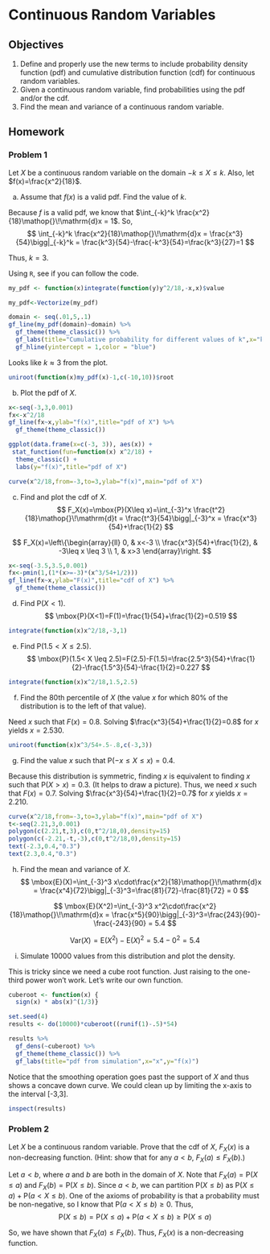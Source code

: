 # Continuous Random Variables {#CONRANDVAR}

\newcommand{\E}{\mbox{E}}
\newcommand{\Var}{\mbox{Var}}
\newcommand{\Cov}{\mbox{Cov}}
\newcommand{\Prob}{\mbox{P}}
\newcommand*\diff{\mathop{}\!\mathrm{d}}

## Objectives

1) Define and properly use the new terms to include probability density function (pdf) and cumulative distribution function (cdf) for continuous random variables.  
2) Given a continuous random variable, find probabilities using the pdf and/or the cdf.  
3) Find the mean and variance of a continuous random variable. 


## Homework  

### Problem 1  

Let $X$ be a continuous random variable on the domain $-k \leq X \leq k$. Also, let $f(x)=\frac{x^2}{18}$. 

a. Assume that $f(x)$ is a valid pdf. Find the value of $k$. 

Because $f$ is a valid pdf, we know that $\int_{-k}^k \frac{x^2}{18}\diff x = 1$. So, 
$$
\int_{-k}^k \frac{x^2}{18}\diff x = \frac{x^3}{54}\bigg|_{-k}^k = \frac{k^3}{54}-\frac{-k^3}{54}=\frac{k^3}{27}=1
$$

Thus, $k=3$. 

Using `R`, see if you can follow the code.

```r
my_pdf <- function(x)integrate(function(y)y^2/18,-x,x)$value
```

```r
my_pdf<-Vectorize(my_pdf)
```

```r
domain <- seq(.01,5,.1)
gf_line(my_pdf(domain)~domain) %>%
  gf_theme(theme_classic()) %>%
  gf_labs(title="Cumulative probability for different values of k",x="k",y="Cummulative Probability") %>%
  gf_hline(yintercept = 1,color = "blue")
```

Looks like $k \approx 3$ from the plot.

```r
uniroot(function(x)my_pdf(x)-1,c(-10,10))$root
```



b. Plot the pdf of $X$. 

```r
x<-seq(-3,3,0.001)
fx<-x^2/18
gf_line(fx~x,ylab="f(x)",title="pdf of X") %>%
  gf_theme(theme_classic())
```


```r
ggplot(data.frame(x=c(-3, 3)), aes(x)) + 
 stat_function(fun=function(x) x^2/18) +
  theme_classic() +
  labs(y="f(x)",title="pdf of X")
```

```r
curve(x^2/18,from=-3,to=3,ylab="f(x)",main="pdf of X")
```

c. Find and plot the cdf of $X$.
$$
F_X(x)=\Prob(X\leq x)=\int_{-3}^x \frac{t^2}{18}\diff t = \frac{t^3}{54}\bigg|_{-3}^x = \frac{x^3}{54}+\frac{1}{2}
$$

$$
F_X(x)=\left\{\begin{array}{ll} 0, & x<-3 \\ \frac{x^3}{54}+\frac{1}{2}, & -3\leq x \leq 3 \\ 1, & x>3 \end{array}\right.
$$




```r
x<-seq(-3.5,3.5,0.001)
fx<-pmin(1,(1*(x>=-3)*(x^3/54+1/2)))
gf_line(fx~x,ylab="F(x)",title="cdf of X") %>%
  gf_theme(theme_classic())
```

d. Find $\Prob(X<1)$. 
$$
\Prob(X<1)=F(1)=\frac{1}{54}+\frac{1}{2}=0.519
$$

```r
integrate(function(x)x^2/18,-3,1)
```


e. Find $\Prob(1.5<X\leq 2.5)$.
$$
\Prob(1.5< X \leq 2.5)=F(2.5)-F(1.5)=\frac{2.5^3}{54}+\frac{1}{2}-\frac{1.5^3}{54}-\frac{1}{2}=0.227
$$

```r
integrate(function(x)x^2/18,1.5,2.5)
```


f. Find the 80th percentile of $X$ (the value $x$ for which 80% of the distribution is to the left of that value). 

Need $x$ such that $F(x)=0.8$. Solving $\frac{x^3}{54}+\frac{1}{2}=0.8$ for $x$ yields $x=2.530$. 

```r
uniroot(function(x)x^3/54+.5-.8,c(-3,3))
```


g. Find the value $x$ such that $\Prob(-x \leq X \leq x)=0.4$. 

Because this distribution is symmetric, finding $x$ is equivalent to finding $x$ such that $\Prob(X>x)=0.3$. (It helps to draw a picture). Thus, we need $x$ such that $F(x)=0.7$. Solving $\frac{x^3}{54}+\frac{1}{2}=0.7$ for $x$ yields $x=2.210$.

```r
curve(x^2/18,from=-3,to=3,ylab="f(x)",main="pdf of X")
t<-seq(2.21,3,0.001)
polygon(c(2.21,t,3),c(0,t^2/18,0),density=15)
polygon(c(-2.21,-t,-3),c(0,t^2/18,0),density=15)
text(-2.3,0.4,"0.3")
text(2.3,0.4,"0.3")
```

h. Find the mean and variance of $X$. 
$$
\E(X)=\int_{-3}^3 x\cdot\frac{x^2}{18}\diff x = \frac{x^4}{72}\bigg|_{-3}^3=\frac{81}{72}-\frac{81}{72} = 0
$$

$$
\E(X^2)=\int_{-3}^3 x^2\cdot\frac{x^2}{18}\diff x = \frac{x^5}{90}\bigg|_{-3}^3=\frac{243}{90}-\frac{-243}{90} = 5.4
$$

$$
\Var(X)=\E(X^2)-\E(X)^2=5.4-0^2=5.4
$$

i. Simulate 10000 values from this distribution and plot the density.

This is tricky since we need a cube root function. Just raising to the one-third power won't work. Let's write our own function.

```r
cuberoot <- function(x) {
  sign(x) * abs(x)^(1/3)}
```

```r
set.seed(4)
results <- do(10000)*cuberoot((runif(1)-.5)*54)
```

```r
results %>%
  gf_dens(~cuberoot) %>%
  gf_theme(theme_classic()) %>%
  gf_labs(title="pdf from simulation",x="x",y="f(x)") 
```

Notice that the smoothing operation goes past the support of $X$ and thus shows a concave down curve. We could clean up by limiting the x-axis to the interval [-3,3].


```r
inspect(results)
```


\newpage

### Problem 2

Let $X$ be a continuous random variable. Prove that the cdf of $X$, $F_X(x)$ is a non-decreasing function. (Hint: show that for any $a < b$, $F_X(a) \leq F_X(b)$.)

Let $a<b$, where $a$ and $b$ are both in the domain of $X$. Note that $F_X(a)=\Prob(X\leq a)$ and $F_X(b)=\Prob(X\leq b)$. Since $a<b$, we can partition $\Prob(X\leq b)$ as $\Prob(X\leq a)+\Prob(a < X \leq b)$. One of the axioms of probability is that a probability must be non-negative, so I know that $\Prob(a < X \leq b)\geq 0$. Thus, 
$$
\Prob(X\leq b)=\Prob(X\leq a)+\Prob(a < X \leq b) \geq \Prob(X\leq a)
$$

So, we have shown that $F_X(a)\leq F_X(b)$. Thus, $F_X(x)$ is a non-decreasing function. 

